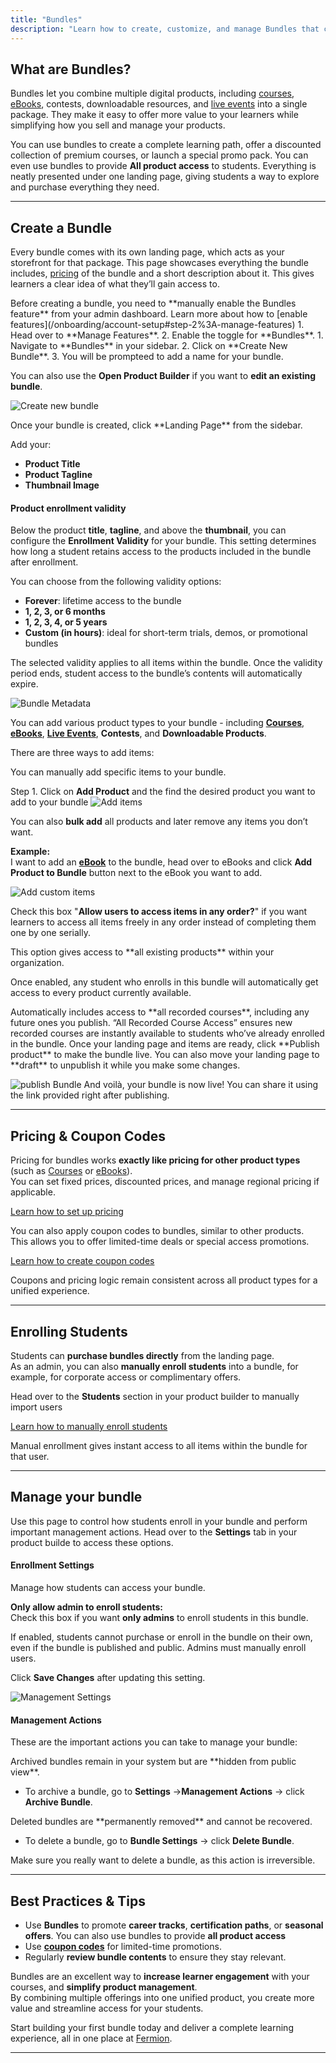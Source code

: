 ```yaml
---
title: "Bundles"
description: "Learn how to create, customize, and manage Bundles that combine multiple products like courses, eBooks, and live events into a single offer."
---
```


## What are Bundles?

Bundles let you combine multiple digital products, including [courses](/setting-up-course/prerequisites), [eBooks](/ebooks/introduction), contests, downloadable resources, and [live events](/live-classes/what-are-live-classes) into a single package. They make it easy to offer more value to your learners while simplifying how you sell and manage your products.

You can use bundles to create a complete learning path, offer a discounted collection of premium courses, or launch a special promo pack. You can even use bundles to provide **All product access** to students. Everything is neatly presented under one landing page, giving students a way to explore and purchase everything they need.

---

## Create a Bundle

Every bundle comes with its own landing page, which acts as your storefront for that package.
This page showcases everything the bundle includes, [pricing](/setup-pricing/fixed-pricing-plan) of the bundle and a short description about it. This gives learners a clear idea of what they’ll gain access to.

<Steps>

<Step title="Enable the Bundles feature">
Before creating a bundle, you need to **manually enable the Bundles feature** from your admin dashboard.
Learn more about how to [enable features](/onboarding/account-setup#step-2%3A-manage-features)
1. Head over to **Manage Features**.  
2. Enable the toggle for **Bundles**.


</Step>

<Step title="Create a new Bundle">
1. Navigate to **Bundles** in your sidebar.  
2. Click on **Create New Bundle**.
3. You will be prompteed to add a name for your bundle.

You can also use the **Open Product Builder** if you want to **edit an existing bundle**.

![Create new bundle](https://67d6ad5ef66ee0901532fd2f.storage.fermion.app/public-uncached/object-store-public-files/uploads/08-10-2025/createnewbundle.osgafm.png)
</Step>

<Step title="Define your bundle's metadata">
Once your bundle is created, click **Landing Page** from the sidebar.

Add your:
- **Product Title**
- **Product Tagline**
- **Thumbnail Image**

#### Product enrollment validity
Below the product **title**, **tagline**, and above the **thumbnail**, you can configure the **Enrollment Validity** for your bundle. This setting determines how long a student retains access to the products included in the bundle after enrollment.

You can choose from the following validity options:

- **Forever**:  lifetime access to the bundle 
- **1, 2, 3, or 6 months**  
- **1, 2, 3, 4, or 5 years**  
 - **Custom (in hours)**: ideal for short-term trials, demos, or promotional bundles  

<Info>
The selected validity applies to all items within the bundle.  
Once the validity period ends, student access to the bundle’s contents will automatically expire.
</Info>


![Bundle Metadata](https://67d6ad5ef66ee0901532fd2f.storage.fermion.app/public-uncached/object-store-public-files/uploads/08-10-2025/bundlemetadata.pisiet.png)
</Step>

<Step title="Add Items to Your Bundle">

You can add various product types to your bundle - including [**Courses**](/setting-up-course/prerequisites), [**eBooks**](/ebooks/introduction), [**Live Events**](/live-classes/what-are-live-classes), **Contests**, and **Downloadable Products**.

There are three ways to add items:

<AccordionGroup>

<Accordion title="1. Custom Items">
You can manually add specific items to your bundle.

Step 1. Click on **Add Product** and the find the desired product you want to add to your bundle 
![Add items](https://67d6ad5ef66ee0901532fd2f.storage.fermion.app/public-uncached/object-store-public-files/uploads/08-10-2025/add%20singular%20item.dokczn.png)

<Tip>You can also **bulk add** all products and later remove any items you don’t want.</Tip>

**Example:**  
I want to add an [**eBook**](/ebooks/introduction) to the bundle, head over to eBooks and click **Add Product to Bundle** button next to the eBook you want to add.

![Add custom items](https://67d6ad5ef66ee0901532fd2f.storage.fermion.app/public-uncached/object-store-public-files/uploads/08-10-2025/addebooktobundle.etdana.png)

Check this box "**Allow users to access items in any order?**" if you want learners to access all items freely in any order instead of completing them one by one serially.

</Accordion>

<Accordion title="2. All Product Access">
This option gives access to **all existing products** within your organization.

Once enabled, any student who enrolls in this bundle will automatically get access to every product currently available.


</Accordion>

<Accordion title="3. All Recorded Course Access">
Automatically includes access to **all recorded courses**, including any future ones you publish.

<Info>
“All Recorded Course Access” ensures new recorded courses are instantly available to students who’ve already enrolled in the bundle.
</Info>

</Accordion>

</AccordionGroup>

</Step>

<Step title="Publish your Bundle">
Once your landing page and items are ready, click **Publish product** to make the bundle live. You can also move your landing page to **draft** to unpublish it while you make some changes.

![publish Bundle](https://67d6ad5ef66ee0901532fd2f.storage.fermion.app/public-uncached/object-store-public-files/uploads/08-10-2025/publish%20bundle.bysrtp.png)
And voilà, your bundle is now live! You can share it using the link provided right after publishing.
</Step>

</Steps>

---

## Pricing & Coupon Codes

Pricing for bundles works **exactly like pricing for other product types** (such as [Courses](/setting-up-course/prerequisites) or [eBooks](/ebooks/introduction)).  
You can set fixed prices, discounted prices, and manage regional pricing if applicable.

[Learn how to set up pricing](/setup-pricing/fixed-pricing-plan)

You can also apply coupon codes to bundles, similar to other products.  
This allows you to offer limited-time deals or special access promotions.

[Learn how to create coupon codes](/setup-pricing/add-coupon-codes)

<Check>
Coupons and pricing logic remain consistent across all product types for a unified experience.
</Check>

---

## Enrolling Students

Students can **purchase bundles directly** from the landing page.  
As an admin, you can also **manually enroll students** into a bundle, for example, for corporate access or complimentary offers.

Head over to the **Students** section in your product builder to manually import users

[Learn how to manually enroll students](/ebooks/enroll-students)

<Info>
Manual enrollment gives instant access to all items within the bundle for that user.
</Info>

---

## Manage your bundle

Use this page to control how students enroll in your bundle and perform important management actions. Head over to the **Settings** tab in your product builde to access these options.


#### Enrollment Settings

Manage how students can access your bundle.

**Only allow admin to enroll students:**  
Check this box if you want **only admins** to enroll students in this bundle.

<Info>
If enabled, students cannot purchase or enroll in the bundle on their own, even if the bundle is published and public.  
Admins must manually enroll users.
</Info>

Click **Save Changes** after updating this setting.

![Management Settings](https://67d6ad5ef66ee0901532fd2f.storage.fermion.app/public-uncached/object-store-public-files/uploads/08-10-2025/bundlemanagementsettings.vgdzzl.png)


#### Management Actions

These are the important actions you can take to manage your bundle:

<Accordion title="Archive Bundle">
Archived bundles remain in your system but are **hidden from public view**.  

- To archive a bundle, go to **Settings** →**Management Actions** → click **Archive Bundle**.  

</Accordion>

<Accordion title="Delete Bundle Permanently">
Deleted bundles are **permanently removed** and cannot be recovered.  

- To delete a bundle, go to **Bundle Settings** → click **Delete Bundle**.  

<Warning>
Make sure you really want to delete a bundle, as this action is irreversible.
</Warning>

</Accordion>


---

## Best Practices & Tips

- Use **Bundles** to promote **career tracks**, **certification paths**, or **seasonal offers**. You can also use bundles to provide **all product access**  
- Use [**coupon codes**](/setup-pricing/add-coupon-codes) for limited-time promotions.  
- Regularly **review bundle contents** to ensure they stay relevant.



Bundles are an excellent way to **increase learner engagement** with your courses, and **simplify product management**.  
By combining multiple offerings into one unified product, you create more value and streamline access for your students.

Start building your first bundle today and deliver a complete learning experience, all in one place at [Fermion](https://fermion.app/).

---

